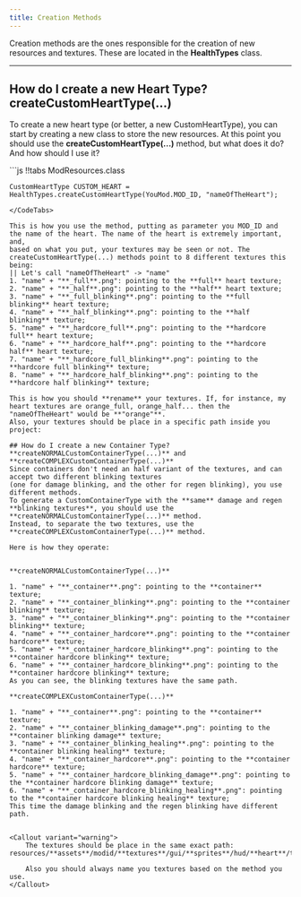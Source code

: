 ```yaml
---
title: Creation Methods
---
```


Creation methods are the ones responsible for the creation of new resources and textures. These are located in the
**HealthTypes** class.

----

## How do I create a new Heart Type? **createCustomHeartType(...)**
To create a new heart type (or better, a new CustomHeartType), you can start by creating a new class to store the new resources.
At this point you should use the **createCustomHeartType(...)** method, but what does it do? And how should I use it?


<CodeTabs>
```js !!tabs ModResources.class

    CustomHeartType CUSTOM_HEART = HealthTypes.createCustomHeartType(YouMod.MOD_ID, "nameOfTheHeart");


```
</CodeTabs>

This is how you use the method, putting as parameter you MOD_ID and the name of the heart. The name of the heart is extremely important, and,
based on what you put, your textures may be seen or not. The createCustomHeartType(...) methods point to 8 different textures this being:
|| Let's call "nameOfTheHeart" -> "name"
1. "name" + "**_full**.png": pointing to the **full** heart texture;
2. "name" + "**_half**.png": pointing to the **half** heart texture;
3. "name" + "**_full_blinking**.png": pointing to the **full blinking** heart texture;
4. "name" + "**_half_blinking**.png": pointing to the **half blinking** texture;
5. "name" + "**_hardcore_full**.png": pointing to the **hardcore full** heart texture;
6. "name" + "**_hardcore_half**.png": pointing to the **hardcore half** heart texture;
7. "name" + "**_hardcore_full_blinking**.png": pointing to the **hardcore full blinking** texture;
8. "name" + "**_hardcore_half_blinking**.png": pointing to the **hardcore half blinking** texture;

This is how you should **rename** your textures. If, for instance, my heart textures are orange_full, orange_half... then the "nameOfTheHeart" would be **"orange"**.
Also, your textures should be place in a specific path inside you project:

## How do I create a new Container Type? **createNORMALCustomContainerType(...)** and **createCOMPLEXCustomContainerType(...)**
Since containers don't need an half variant of the textures, and can accept two different blinking textures
(one for damage blinking, and the other for regen blinking), you use different methods.
To generate a CustomContainerType with the **same** damage and regen **blinking textures**, you should use the **createNORMALCustomContainerType(...)** method.
Instead, to separate the two textures, use the **createCOMPLEXCustomContainerType(...)** method.

Here is how they operate:


**createNORMALCustomContainerType(...)**

1. "name" + "**_container**.png": pointing to the **container** texture;
2. "name" + "**_container_blinking**.png": pointing to the **container blinking** texture;
3. "name" + "**_container_blinking**.png": pointing to the **container blinking** texture;
4. "name" + "**_container_hardcore**.png": pointing to the **container hardcore** texture;
5. "name" + "**_container_hardcore_blinking**.png": pointing to the **container hardcore blinking** texture;
6. "name" + "**_container_hardcore_blinking**.png": pointing to the **container hardcore blinking** texture;
As you can see, the blinking textures have the same path.

**createCOMPLEXCustomContainerType(...)**

1. "name" + "**_container**.png": pointing to the **container** texture;
2. "name" + "**_container_blinking_damage**.png": pointing to the **container blinking damage** texture;
3. "name" + "**_container_blinking_healing**.png": pointing to the **container blinking healing** texture;
4. "name" + "**_container_hardcore**.png": pointing to the **container hardcore** texture;
5. "name" + "**_container_hardcore_blinking_damage**.png": pointing to the **container hardcore blinking damage** texture;
6. "name" + "**_container_hardcore_blinking_healing**.png": pointing to the **container hardcore blinking healing** texture;
This time the damage blinking and the regen blinking have different path.


<Callout variant="warning">
    The textures should be place in the same exact path: resources/**assets**/modid/**textures**/gui/**sprites**/hud/**heart**/texture.png

    Also you should always name you textures based on the method you use.
</Callout>